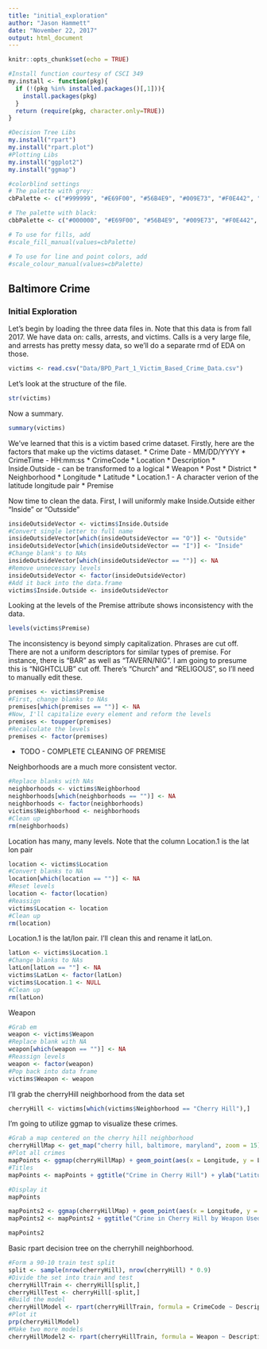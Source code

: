 ```yaml
---
title: "initial_exploration"
author: "Jason Hammett"
date: "November 22, 2017"
output: html_document
---
```


```r
knitr::opts_chunk$set(echo = TRUE)

#Install function courtesy of CSCI 349
my.install <- function(pkg){
  if (!(pkg %in% installed.packages()[,1])){
    install.packages(pkg)
  }
  return (require(pkg, character.only=TRUE))
}

#Decision Tree Libs
my.install("rpart")
my.install("rpart.plot")
#Plotting Libs
my.install("ggplot2")
my.install("ggmap")

#colorblind settings
# The palette with grey:
cbPalette <- c("#999999", "#E69F00", "#56B4E9", "#009E73", "#F0E442", "#0072B2", "#D55E00", "#CC79A7")

# The palette with black:
cbbPalette <- c("#000000", "#E69F00", "#56B4E9", "#009E73", "#F0E442", "#0072B2", "#D55E00", "#CC79A7")

# To use for fills, add
#scale_fill_manual(values=cbPalette)

# To use for line and point colors, add
#scale_colour_manual(values=cbPalette)
```

## Baltimore Crime
### Initial Exploration

Let's begin by loading the three data files in. Note that this data is from fall 2017. 
We have data on: calls, arrests, and victims. Calls is a very large file, and arrests has pretty messy data, so we'll do a separate rmd of EDA on those.
```r
victims <- read.csv("Data/BPD_Part_1_Victim_Based_Crime_Data.csv")
```

Let's look at the structure of the file.

```r
str(victims)
```

Now a summary.

```r
summary(victims)
```

We've learned that this is a victim based crime dataset.
Firstly, here are the factors that make up the victims dataset.
* Crime Date - MM/DD/YYYY
* CrimeTime - HH:mm:ss
* CrimeCode
* Location
* Description
* Inside.Outside - can be transformed to a logical
* Weapon
* Post
* District
* Neighborhood
* Longitude
* Latitude
* Location.1 - A character verion of the latitude longitude pair
* Premise

Now time to clean the data.
First, I will uniformly make Inside.Outside either "Inside" or "Outsside"

```r
insideOutsideVector <- victims$Inside.Outside
#Convert single letter to full name
insideOutsideVector[which(insideOutsideVector == "O")] <- "Outside"
insideOutsideVector[which(insideOutsideVector == "I")] <- "Inside"
#Change blank's to NAs
insideOutsideVector[which(insideOutsideVector == "")] <- NA
#Remove unnecessary levels
insideOutsideVector <- factor(insideOutsideVector)
#Add it back into the data.frame
victims$Inside.Outside <- insideOutsideVector
```

Looking at the levels of the Premise attribute shows inconsistency with the data.
```r
levels(victims$Premise)
```

The inconsistency is beyond simply capitalization. Phrases are cut off. There are not a uniform descriptors for similar types of premise.
For instance, there is "BAR" as well as "TAVERN/NIG". I am going to presume this is "NIGHTCLUB" cut off.
There's "Church" and "RELIGOUS", so I'll need to manually edit these.

```r
premises <- victims$Premise
#First, change blanks to NAs
premises[which(premises == "")] <- NA
#Now, I'll capitalize every element and reform the levels
premises <- toupper(premises)
#Recalculate the levels
premises <- factor(premises)
```

* TODO - COMPLETE CLEANING OF PREMISE

Neighborhoods are a much more consistent vector.

```r
#Replace blanks with NAs
neighborhoods <- victims$Neighborhood
neighborhoods[which(neighborhoods == "")] <- NA
neighborhoods <- factor(neighborhoods)
victims$Neighborhood <- neighborhoods
#Clean up
rm(neighborhoods)
```

Location has many, many levels. Note that the column Location.1 is the lat lon pair

```r
location <- victims$Location
#Convert blanks to NA
location[which(location == "")] <- NA
#Reset levels
location <- factor(location)
#Reassign
victims$Location <- location
#Clean up
rm(location)
```

Location.1 is the lat/lon pair. I'll clean this and rename it latLon.

```r
latLon <- victims$Location.1
#Change blanks to NAs
latLon[latLon == ""] <- NA
victims$LatLon <- factor(latLon)
victims$Location.1 <- NULL
#Clean up
rm(latLon)
```

Weapon

```r
#Grab em
weapon <- victims$Weapon
#Replace blank with NA
weapon[which(weapon == "")] <- NA
#Reassign levels
weapon <- factor(weapon)
#Pop back into data frame
victims$Weapon <- weapon
```

 I'll grab the cherryHill neighborhood from the data set
```r
cherryHill <- victims[which(victims$Neighborhood == "Cherry Hill"),]
```

I'm going to utilize ggmap to visualize these crimes.
```r
#Grab a map centered on the cherry hill neighborhood
cherryHillMap <- get_map("cherry hill, baltimore, maryland", zoom = 15)
#Plot all crimes
mapPoints <- ggmap(cherryHillMap) + geom_point(aes(x = Longitude, y = Latitude), data = cherryHill, alpha = .25)
#Titles
mapPoints <- mapPoints + ggtitle("Crime in Cherry Hill") + ylab("Latitude") + xlab("Longitude")

#Display it
mapPoints

mapPoints2 <- ggmap(cherryHillMap) + geom_point(aes(x = Longitude, y = Latitude, colour = Weapon), data = cherryHill, alpha = .75) + scale_colour_manual(values=cbbPalette)
mapPoints2 <- mapPoints2 + ggtitle("Crime in Cherry Hill by Weapon Used") + ylab("Latitude") + xlab("Longitude")

mapPoints2
```

Basic rpart decision tree on the cherryhill neighborhood.

```r
#Form a 90-10 train test split
split <- sample(nrow(cherryHill), nrow(cherryHill) * 0.9)
#Divide the set into train and test
cherryHillTrain <- cherryHill[split,]
cherryHillTest <- cherryHill[-split,]
#Build the model
cherryHillModel <- rpart(cherryHillTrain, formula = CrimeCode ~ Description)
#Plot it
prp(cherryHillModel)
#Make two more models
cherryHillModel2 <- rpart(cherryHillTrain, formula = Weapon ~ Description)
```
